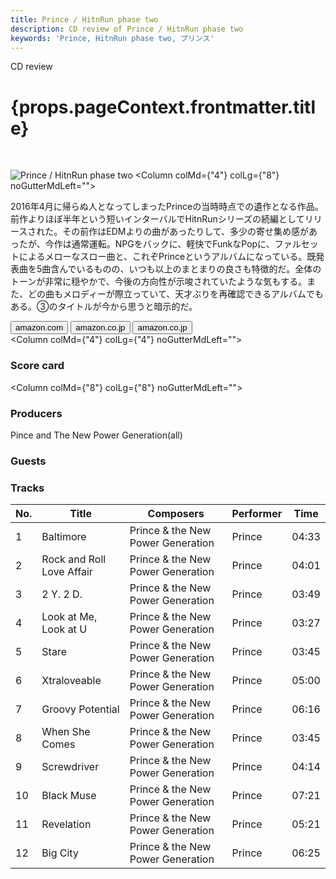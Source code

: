 ```yaml
---
title: Prince / HitnRun phase two
description: CD review of Prince / HitnRun phase two
keywords: 'Prince, HitnRun phase two, プリンス'
---
```




<p className="largeP">CD review</p>
<h1 className="h1--no--margin">{props.pageContext.frontmatter.title}</h1>

<br/>
<Row  className="image-card-group">
	<Column colMd={"3"} colLg={"4"} noGutterMdLeft="">
       <ImageCard>

![Prince / HitnRun phase two](../../images/cd/prince9L.jpg) 
</ImageCard>
	</Column>
	<Column colMd={"4"} colLg={"8"} noGutterMdLeft="">
	  <p>
	    2016年4月に帰らぬ人となってしまったPrinceの当時時点での遺作となる作品。前作よりほぼ半年という短いインターバルでHitnRunシリーズの続編としてリリースされた。その前作はEDMよりの曲があったりして、多少の寄せ集め感があったが、今作は通常運転。NPGをバックに、軽快でFunkなPopに、ファルセットによるメローなスロー曲と、これぞPrinceというアルバムになっている。既発表曲を5曲含んでいるものの、いつも以上のまとまりの良さも特徴的だ。全体のトーンが非常に穏やかで、今後の方向性が示唆されていたような気もする。また、どの曲もメロディーが際立っていて、天才ぶりを再確認できるアルバムでもある。③のタイトルが今から思うと暗示的だ。
    </p>
    <div>
	    <Button className="button-right-mergin"  href="https://amzn.to/38nD7l9" kind="primary" size="small" renderIcon={ArrowUpRight24}>
        amazon.com
      </Button>
      <Button className="button-right-mergin"  href="https://amzn.to/386XOS9" kind="secondary" size="small" renderIcon={ArrowUpRight24}>
        amazon.co.jp
      </Button>
      <Button className="button-right-mergin"  href="https://apple.co/3mM6u4c" kind="tertiary" size="small" renderIcon={ArrowUpRight24}>
        amazon.co.jp
      </Button>
	  </div>
	</Column>
</Row>
<Row >
  <Column colMd={"4"} colLg={"4"} noGutterMdLeft="">
    <div>
      <h3>Score card</h3>
	    <SliderJS1 value="5" />
      <SliderJS2 value="2" />
	    <SliderJS3 value="1" />
      <SliderJS4 value="0" />
    </div>
  </Column>
  <Column colMd={"8"} colLg={"8"} noGutterMdLeft="">
    <div>
      <h3>Producers</h3>
      <p>
        Pince and The New Power Generation(all)
      </p>
      <h3>Guests</h3>
      <p>
      </p>
    </div>
  </Column>
</Row>

<h3>Tracks</h3>

| No. |	 Title                    |	 Composers                       	| Performer	|	 Time	|
| --- |	------------------------- | --------------------------------- | --------- | ----- |
|	1	  |	Baltimore                	| Prince & the New Power Generation	|	Prince   	|	04:33 |
|	2	  |	Rock and Roll Love Affair	| Prince & the New Power Generation	|	Prince   	|	04:01 |
|	3	  |	2 Y. 2 D.                	| Prince & the New Power Generation	|	Prince   	|	03:49 |
|	4	  |	Look at Me, Look at U    	| Prince & the New Power Generation	|	Prince   	|	03:27 |
|	5	  |	Stare                    	| Prince & the New Power Generation	|	Prince   	|	03:45 |
|	6	  |	Xtraloveable             	| Prince & the New Power Generation	|	Prince   	|	05:00 |
|	7	  |	Groovy Potential         	| Prince & the New Power Generation	|	Prince   	|	06:16 |
|	8	  |	When She Comes           	| Prince & the New Power Generation	|	Prince   	|	03:45 |
|	9	  |	Screwdriver              	| Prince & the New Power Generation	|	Prince   	|	04:14 |
|	10	|	Black Muse               	| Prince & the New Power Generation	|	Prince   	|	07:21 |
|	11	|	Revelation               	| Prince & the New Power Generation	|	Prince   	|	05:21 |
|	12	|	Big City                 	| Prince & the New Power Generation	|	Prince   	|	06:25 |
